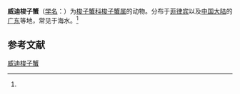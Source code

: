 {{Speciesbox
| name = 威迪梭子蟹
| status = 
| status_system = 
| image = 
| genus = Portunus
| species = tweediei
| authority = (Shen, 1937)<ref name='id11652'>{{cite web| url =http://www.bioinfo.cn/db05/BjdwSpecies.php?action=view&id=11652| title =威迪梭子蟹| work =《中国动物物种编目数据库》| publisher =中国科学院微生物研究所| author =中国科学院动物研究所| accessdate =2009-04-28| deadurl =yes| archiveurl =https://web.archive.org/web/20160305102022/http://www.bioinfo.cn/db05/BjdwSpecies.php?action=view&id=11652| archivedate =2016-03-05}}</ref>
}}

'''威迪梭子蟹'''（[[学名|学名]]：{{lang|la|''Portunus tweediei''}}）为[[梭子蟹科|梭子蟹科]][[梭子蟹属|梭子蟹属]]的动物。分布于[[菲律宾|菲律宾]]以及[[中国大陆|中国大陆]]的[[广东|广东]]等地，常见于海水。<ref name='id11652'/>

== 参考文献 ==
{{reflist}}

{{Wikispecies|Portunus tweediei}}
{{Taxonbar|from=Q14159995}}

[[Category:梭子蟹属|威迪梭子蟹]]


{{螃蟹小作品}}